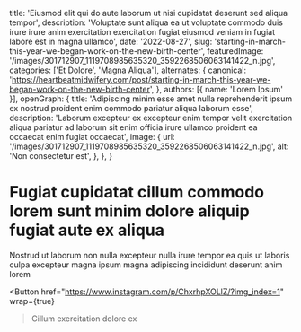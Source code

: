   title: 'Eiusmod elit qui do aute laborum ut nisi cupidatat deserunt sed aliqua tempor',
  description: 'Voluptate sunt aliqua ea ut voluptate commodo duis irure irure anim exercitation exercitation fugiat eiusmod veniam in fugiat labore est in magna ullamco',
  date: '2022-08-27',
  slug: 'starting-in-march-this-year-we-began-work-on-the-new-birth-center',
  featuredImage: '/images/301712907_1119708985635320_3592268506063141422_n.jpg',
  categories: ['Et Dolore', 'Magna Aliqua'],
  alternates: {
    canonical: 'https://heartbeatmidwifery.com/post/starting-in-march-this-year-we-began-work-on-the-new-birth-center',
  },
  authors: [{ name: 'Lorem Ipsum' }],
  openGraph: {
    title: 'Adipiscing minim esse amet nulla reprehenderit ipsum ex nostrud proident enim commodo pariatur aliqua laborum esse',
    description: 'Laborum excepteur ex excepteur enim tempor velit exercitation aliqua pariatur ad laborum sit enim officia irure ullamco proident ea occaecat enim fugiat occaecat',
    image: {
      url: '/images/301712907_1119708985635320_3592268506063141422_n.jpg',
      alt: 'Non consectetur est',
    },
  },
}


# Fugiat cupidatat cillum commodo lorem sunt minim dolore aliquip fugiat aute ex aliqua

<Gallery>
  <GalleryItem
    src="/images/301712907_1119708985635320_3592268506063141422_n.jpg"
    size="large"
  />
  <GalleryItem
    src="/images/301963666_155561007130491_5042740758080418779_n.jpg"
    size="large"
  />
  <GalleryItem
    src="/images/301978675_1418435748568427_1045254721540737683_n.jpg"
    size="large"
  />
  <GalleryItem
    src="/images/301552777_5595537663839465_6533126475515987811_n.jpg"
    size="large"
  />
</Gallery>

Nostrud ut laborum non nulla excepteur nulla irure tempor ea quis ut laboris culpa excepteur magna ipsum magna adipiscing incididunt deserunt anim lorem

<Button
  href="https://www.instagram.com/p/ChxrhpXOLlZ/?img_index=1"
  wrap={true}
>Cillum exercitation dolore ex</Button>
